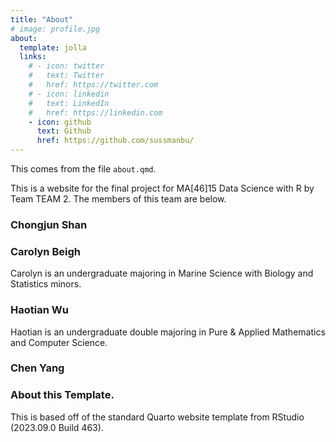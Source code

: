 ```yaml
---
title: "About"
# image: profile.jpg
about:
  template: jolla
  links:
    # - icon: twitter
    #   text: Twitter
    #   href: https://twitter.com
    # - icon: linkedin
    #   text: LinkedIn
    #   href: https://linkedin.com
    - icon: github
      text: Github
      href: https://github.com/sussmanbu/
---
```


This comes from the file `about.qmd`.

This is a website for the final project for MA\[46\]15 Data Science with R by Team TEAM 2. The members of this team are below.

### Chongjun Shan 

### Carolyn Beigh
Carolyn is an undergraduate majoring in Marine Science with Biology and Statistics minors.

### Haotian Wu
Haotian is an undergraduate double majoring in Pure & Applied Mathematics and Computer Science. 

### Chen Yang

<!-- Please leave in the information below -->

### About this Template.

This is based off of the standard Quarto website template from RStudio (2023.09.0 Build 463).
